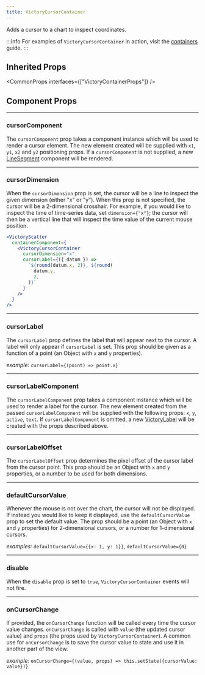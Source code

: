 ```yaml
---
title: VictoryCursorContainer
---
```


Adds a cursor to a chart to inspect coordinates.

:::info
For examples of `VictoryCursorContainer` in action, visit the [containers](/docs/guides/containers) guide.
:::

## Inherited Props

<CommonProps
  interfaces={["VictoryContainerProps"]}
/>

## Component Props

---

### cursorComponent

<Badges>
  <TypeBadge value="ReactElement" />
  <DefaultsBadge value="<LineSegment/>" />
</Badges>

The `cursorComponent` prop takes a component instance which will be used to render a cursor element. The new element created will be supplied with `x1`, `y1`, `x2` and `y2` positioning props. If a `cursorComponent` is not supplied, a new [LineSegment][] component will be rendered.

---

### cursorDimension

<Badges>
  <TypeBadge value='"x" || "y"' />
</Badges>

When the `cursorDimension` prop is set, the cursor will be a line to inspect the given dimension
(either "x" or "y"). When this prop is not specified, the cursor will be a 2-dimensional crosshair.
For example, if you would like to inspect the time of time-series data, set `dimension={"x"}`;
the cursor will then be a vertical line that will inspect the time value of the current mouse position.

```jsx live
<VictoryScatter
  containerComponent={
    <VictoryCursorContainer
      cursorDimension="x"
      cursorLabel={({ datum }) =>
        `${round(datum.x, 2)}, ${round(
          datum.y,
          2,
        )}`
      }
    />
  }
/>
```

---

### cursorLabel

<Badges>
  <TypeBadge value="function" />
</Badges>

The `cursorLabel` prop defines the label that will appear next to the cursor.
A label will only appear if `cursorLabel` is set. This prop should be given as a function of a point (an Object with `x` and `y` properties).

_example:_ `cursorLabel={(point) => point.x}`

---

### cursorLabelComponent

<Badges>
  <TypeBadge value="ReactElement" />
  <DefaultsBadge value="<VictoryLabel/>" />
</Badges>

The `cursorLabelComponent` prop takes a component instance which will be used to render a label for the cursor. The new element created from the passed `cursorLabelComponent` will be supplied with the following props: `x`, `y`, `active`, `text`. If `cursorLabelComponent` is omitted, a new [VictoryLabel][] will be created with the props described above.

---

### cursorLabelOffset

<Badges>
  <TypeBadge value="number | { x: number, y: number }" />
  <DefaultsBadge value="{ x: 5, y: -10 }" />
</Badges>

The `cursorLabelOffset` prop determines the pixel offset of the cursor label from the cursor point.
This prop should be an Object with `x` and `y` properties, or a number to be used for both dimensions.

---

### defaultCursorValue

<Badges>
  <TypeBadge value="number | { x: number, y: number }" />
</Badges>

Whenever the mouse is not over the chart, the cursor will not be displayed.
If instead you would like to keep it displayed, use the `defaultCursorValue` prop to set the default value. The prop should be a point (an Object with `x` and `y` properties) for 2-dimensional cursors, or a number for 1-dimensional cursors.

_examples:_ `defaultCursorValue={{x: 1, y: 1}}`, `defaultCursorValue={0}`

---

### disable

<Badges>
  <TypeBadge value="boolean" />
</Badges>

When the `disable` prop is set to `true`, `VictoryCursorContainer` events will not fire.

---

### onCursorChange

<Badges>
  <TypeBadge value="function" />
</Badges>

If provided, the `onCursorChange` function will be called every time the cursor value changes. `onCursorChange` is called with `value` (the updated cursor value) and `props` (the props used by `VictoryCursorContainer`). A common use for `onCursorChange` is to save the cursor value to state and use it in another part of the view.

_example:_ `onCursorChange={(value, props) => this.setState({cursorValue: value})}`

[victoryvoronoicontainer]: /docs/api/victory-voronoi-container
[victorycontainer]: /docs/api/victory-container
[victorylabel]: /docs/api/victory-label
[linesegment]: /docs/api/victory-primitives#linesegment
